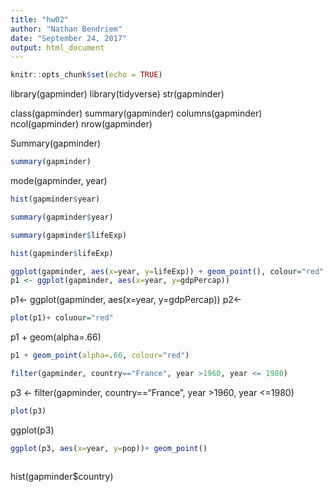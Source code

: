 ```yaml
---
title: "hw02"
author: "Nathan Bendriem"
date: "September 24, 2017"
output: html_document
---
```


```r
knitr::opts_chunk$set(echo = TRUE)
```

library(gapminder)
library(tidyverse)
str(gapminder)

class(gapminder)
summary(gapminder)
columns(gapminder)
ncol(gapminder)
nrow(gapminder)

Summary(gapminder)
```r
summary(gapminder)
```
mode(gapminder, year)
```r
hist(gapminder$year)
```
```r
summary(gapminder$year)
```
```r
summary(gapminder$lifeExp)
```
```r
hist(gapminder$lifeExp)
```
```r
ggplot(gapminder, aes(x=year, y=lifeExp)) + geom_point(), colour="red"
p1 <- ggplot(gapminder, aes(x=year, y=gdpPercap))
```

p1<- ggplot(gapminder, aes(x=year, y=gdpPercap))
p2<- 

```r
plot(p1)+ coluour="red"
```
p1 + geom(alpha=.66)
```r
p1 + geom_point(alpha=.66, colour="red")
```
```r
filter(gapminder, country=="France", year >1960, year <= 1980)
```
p3 <- filter(gapminder, country=="France", year >1960, year <=1980)

```r
plot(p3)
```
ggplot(p3)

```r
ggplot(p3, aes(x=year, y=pop))+ geom_point()
```
```r
```
hist(gapminder$country)
